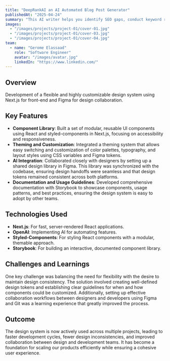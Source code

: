```yaml
---
title: "DeepRankAI an AI Automated Blog Post Generator"
publishedAt: "2025-04-24"
summary: "This AI writer helps you identify SEO gaps, conduct keyword research, generate content, and optimize—all integrated with rank tracking."
images:
  - "/images/projects/project-01/cover-01.jpg"
  - "/images/projects/project-01/cover-03.jpg"
  - "/images/projects/project-01/cover-04.jpg"
team:
  - name: "Gerome Elassaad"
    role: "Software Engineer"
    avatar: "/images/avatar.jpg"
    linkedIn: "https://www.linkedin.com/"
---
```


## Overview

Development of a flexible and highly customizable design system using Next.js for front-end and Figma for design collaboration.

## Key Features

- **Component Library**: Built a set of modular, reusable UI components using React and styled-components in Next.js, focusing on accessibility and responsiveness.
- **Theming and Customization**: Integrated a theming system that allows easy switching and customization of color palettes, typography, and layout styles using CSS variables and Figma tokens.
- **AI Integration**: Collaborated closely with designers by setting up a shared design library in Figma. This library was synchronized with the codebase, ensuring design handoffs were seamless and that design tokens remained consistent across both platforms.
- **Documentation and Usage Guidelines**: Developed comprehensive documentation with Storybook to showcase components, usage patterns, and best practices, ensuring the design system is easy to adopt by other teams.

## Technologies Used

- **Next.js**: For fast, server-rendered React applications.
- **OpenAI**: Implementing AI for automating features.
- **Styled-Components**: For styling React components with a modular, themable approach.
- **Storybook**: For building an interactive, documented component library.

## Challenges and Learnings

One key challenge was balancing the need for flexibility with the desire to maintain design consistency. The solution involved creating well-defined design tokens and establishing clear guidelines for when and how components could be customized. Additionally, setting up effective collaboration workflows between designers and developers using Figma and Git was a learning experience that greatly improved the process.

## Outcome

The design system is now actively used across multiple projects, leading to faster development cycles, fewer design inconsistencies, and improved collaboration between design and development teams. It has become a foundation for scaling our products efficiently while ensuring a cohesive user experience.
